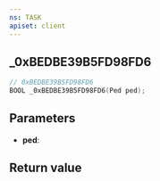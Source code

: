 ```yaml
---
ns: TASK
apiset: client
---
```

## _0xBEDBE39B5FD98FD6

```c
// 0xBEDBE39B5FD98FD6
BOOL _0xBEDBE39B5FD98FD6(Ped ped);
```


## Parameters
* **ped**:

## Return value